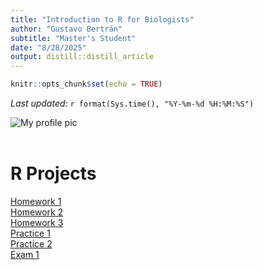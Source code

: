 ```yaml
---
title: "Introduction to R for Biologists"
author: "Gustavo Bertrán"
subtitle: "Master's Student"
date: "8/28/2025"
output: distill::distill_article
---
```


```r
knitr::opts_chunk$set(echo = TRUE)
```
*Last updated:* `r format(Sys.time(), "%Y-%m-%d %H:%M:%S")`  



![My profile pic](C:/Users/gbert/OneDrive/Documents/Intro R/Profile_Pic.jpg)<br><br> 

# R Projects

[Homework 1](assignments/homework1/project1.html)  
[Homework 2](assignments/homework1/project-2.html)  
[Homework 3](assignments/homework1/project3.html)  
[Practice 1](assignments/Practice1.html)  
[Practice 2](assignments/Practice2.html)  
[Exam 1](assignments/Midterm.html)  
